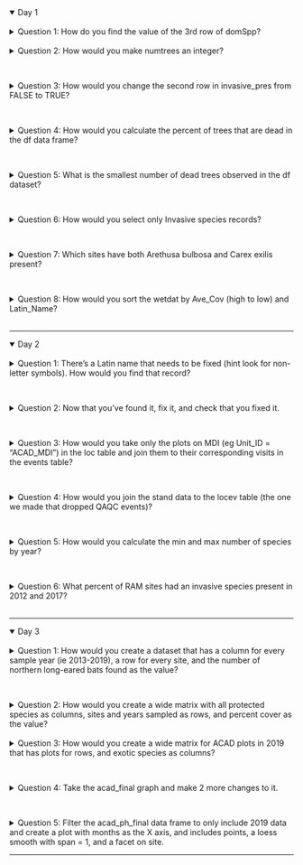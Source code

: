<details open><summary class='drop'>Day 1</summary>
<br>
<details><summary class='ques2'>Question 1: How do you find the value of the 3rd row of domSpp?</summary>
```r
#--------------------
#    Day 1 Answers
#--------------------
```

```r
# If starting from scratch
library(tidyverse)
df <- data.frame(plot = c(1, 2, 3, 4, 5, 6, 'plot7'), #column for plot number
                 numtrees = c(24, 18, 17, 14, 31, 27, 15), 
                 numLive = c(21, 18, 16, 10, 29, 26, 14),
                 domSpp = c('red_maple', 'red_spruce', 
                            'red_spruce','white_cedar','white_pine',
                            'white_spruce', NA),
                 invasive_pres = c(TRUE, FALSE, FALSE, FALSE, FALSE, TRUE, FALSE))


df[3, c("domSpp")] # option 1
df[3, 4] # option 2
```
</details>
<br>
<details><summary class='ques2'>Question 2: How would you make numtrees an integer?</summary> 
```r
df$numtrees <- as.integer(df$numtrees)
str(df)
```
</details>
<br>

<details><summary class='ques2'>Question 3: How would you change the second row in invasive_pres from FALSE to TRUE?</summary> 
```r
df$invasive_pres[2] <- TRUE
head(df)
```
</details>
<br>

<details><summary class='ques2'>Question 4: How would you calculate the percent of trees that are dead in the df data frame?</summary>
```r
# base R version (2 options)
df$numDead <- df$numtrees - df$numLive
df$pctDead <- df$numDead/df$numtrees*100

df$pctDead <- with(df, (numtrees - numLive)/numtrees*100)

# tidyverse version (2 options)
df <- df %>% mutate(numDead = numtrees - numLive,
                    pctDead = numDead/numtrees*100)

df <- df %>% mutate(pctDead = (numtrees - numLive)/numtrees*100)
```
</details>
<br>

<details><summary class='ques2'>Question 5: What is the smallest number of dead trees observed in the df dataset?</summary>
```r
min(df$numDead) # uses numdead column calculated for previous question. 
summary(df$numDead)[1] #Min. is the first record that summary reports for numeric columns
```
</details>
<br>

<details><summary class='ques2'>Question 6: How would you select only Invasive species records?</summary>
```r
# If starting from scratch
wetdat<-read.csv("./data/example_data/ACAD_wetland_data_clean.csv")

wetinv <- wetdat[wetdat$Invasive == TRUE, ] # base R bracket-based solution
wetinv2 <- subset(wetdat, Invasive == TRUE) # another base R solution
wetinv_tidy <- wetdat %>% filter(Invasive == TRUE) # tidyverse solution
```
</details>
<br>

<details><summary class='ques2'>Question 7: Which sites have both Arethusa bulbosa and Carex exilis present?</summary>
```r
# Base R solution
wetspp <- wetdat[wetdat$Latin_Name %in% c("Arethusa bulbosa", "Carex exilis"),]
sort(unique(wetspp$Site_Name))

# Tidyverse solution
wetspp_tidy <- wetdat %>% filter(Latin_Name %in% c("Arethusa bulbosa", "Carex exilis")) 
sort(unique(wetspp_tidy$Site_Name)) # RAM-05 and SEN-01 have both species present
```
</details>
<br>

<details><summary class='ques2'>Question 8: How would you sort the wetdat by Ave_Cov (high to low) and Latin_Name?</summary>
```r
wetdat_sort <- wetdat[order(-wetdat$Ave_Cov, wetdat$Latin_Name), ] # base R
head(wetdat_sort)
wetdat_sort_tidy <- wetdat %>% arrange(-Ave_Cov, Latin_Name) #tidyverse
head(wetdat_sort_tidy)
```
</details>
<br>
</details>
<hr>
<details open><summary class='drop'>Day 2</summary>
<br>
<details><summary class='ques2'>Question 1: There's a Latin name that needs to be fixed (hint look for non-letter symbols). How would you find that record?</summary>

```r
#--------------------
#    Day 2 Answers
#--------------------
```

```r
sort(unique(wetdat$Latin_Name))[1:10] # Low-tech way: use your eyes to spot the "Alnus incana++". I truncated to first 10.
```
Hopefully you noticed Alnus incana++ when you sorted unique latin names. The ++ are errors that we want to remove (see Question 2). If you wanted to identify any non-alphabetical symbol in a column, and if your dataset was too big to spot all of them, you can use regular expressions like the code chunk below. The pattern in the grep is specifying that you want to return any non-alphabetical symbol (via alpha) in Latin_Name. Note that "^" is interpreted as NOT in regular expressions. To use the whole record for your search, rather than stopping at the first word (since Latin Names are usually 2 words), you add +$. The + specifies that you can have multiple matches within 1 record, and the \$ tells you to do the search to the end of the record.

```r

# The regular expression way to find non-alphabetical symbols (now you know why I didn't cover this).
wetdat$Latin_Name[grep("[^[:alpha:]]+$", wetdat$Latin_Name)] # looks for anything not A-Z or a-z in entire record 
  # ^ and +$ are telling R to start with first word and check every following word within a record.
  # This took longer than I'd like to admit to make work, by the way.

```
</details>
<br>

<details><summary class='ques2'>Question 2: Now that you've found it, fix it, and check that you fixed it.</summary>
```r
wetdat$Latin_Name[wetdat$Latin_Name == "Alnus incana++"] <- "Alnus incana" # easy approach
wetdat$Latin_Name <- gsub("[+]", "", wetdat$Latin_Name) # gsub approach
wetdat$Latin_Name[grep("[^[:alpha:]]+$", wetdat$Latin_Name)] # no values returned 
sort(unique(wetdat$Latin_Name))[1:10] # using your eyes approach

```
</details>
<br>

<details><summary class='ques2'>Question 3: How would you take only the plots on MDI (eg Unit_ID = "ACAD_MDI") in the loc table and join them to their corresponding visits in the events table?</summary>
```r
# In case you need to load the tables
loc <- read.csv("./data/example_data/tbl_Locations_example.csv")
event <- read.csv("./data/example_data/tbl_Events_example.csv")  
stand <- read.csv("./data/example_data/tbl_Stand_Data_example.csv") 

# Filter then join
loc_MDI <- loc %>% filter(Unit_ID == "ACAD_MDI")
locev_MDI <- left_join(loc_MDI, event, by = "Location_ID")

# All in one via pipes:
locev_MDI2 <- loc %>% filter(Unit_ID == "ACAD_MDI") %>% 
                      left_join(event, by = "Location_ID")

```
</details>
<br>

<details><summary class='ques2'>Question 4: How would you join the stand data to the locev table (the one we made that dropped QAQC events)?</summary>
```r
locev <- merge(loc, event[event$Event_QAQC == FALSE, ], all.x = TRUE, all.y = TRUE)
intersect(names(locev), names(stand))
locev_stand <- merge(locev, stand, by = "Event_ID", all.x = TRUE, all.y = TRUE) #base R full join
locev_stand_tidy <- full_join(locev, stand, by = "Event_ID") #tidyverse full join
```

</details>
<br>

<details><summary class='ques2'>Question 5: How would you calculate the min and max number of species by year?</summary>
```r
head(wetdat)
wetmin_max <- wetdat %>% mutate(present = ifelse(Ave_Cov >0 & !is.na(Ave_Cov), 1, 0)) %>% 
                         group_by(Site_Name, Year) %>% 
                         summarize(numspp = sum(present), 
                                   .groups = "drop") %>% 
                         group_by(Year) %>% 
                         summarize(minspp = min(numspp),
                                   maxspp = max(numspp), 
                                  .groups = "drop")
wetmin_max
```
Note that first I had to sum up the number of species within a site (hence group_by(Site_Name, Year)). After I calculate that, I grouped by Year only, then found the min and max number of species recorded within a year.
</details>
<br>

<details><summary class='ques2'>Question 6: What percent of RAM sites had an invasive species present in 2012 and 2017?</summary>
```r
#head(wetdat)
wetinv1 <- wetdat %>% filter(Site_Type == "RAM") %>% 
                      group_by(Site_Name, Year) %>% 
                      summarize(num_invspp = sum(Invasive), 
                                plot_inv = ifelse(num_invspp > 0, 1, 0), 
                                .groups = "drop")
head(wetinv1)
# Note plot_inv is to set plot to 1 or 0 even if multiple invasives are found on the plot.
wetinv <- wetinv1 %>% group_by(Year) %>% 
                      summarize(tot_inv_plots = (sum(plot_inv)/n())*100,
                                .groups = "drop")

wetinv 
```
Note that logical fields (ie TRUE/FALSE) are interpreted as numbers in R when you use sum. If the value is TRUE, R interprets it as 1. If it's FALSE, R interprets it as 0. So sum(Invasive) is summing all of the TRUEs in the Invasive column. 

</details>
<br>
</details>
<hr>
<details open><summary class='drop'>Day 3</details>
<br>
<details><summary class='ques2'>Question 1: How would you create a dataset that has a column for every sample year (ie 2013-2019), a row for every site, and the number of northern long-eared bats found as the value? </summary>

```r
#--------------------
#    Day 3 Answers
#--------------------
```


```r
# In case you're starting from scratch
library(tidyverse)
bat_long <- read.csv("./data/example_data/fake_bats.csv")
bat_long <- bat_long %>% mutate(sppcode = toupper(paste0(substr(word(Latin, 1), 1, 3),
                                                         substr(word(Latin, 2), 1, 3))))

MYOSEP_sum <- bat_long %>% filter(sppcode == "MYOSEP") %>% 
                           group_by(Site, Year) %>% 
                           summarize(num_bats = sum(ifelse(!is.na(Latin), 1, 0)), 
                                     .groups = 'drop') 

head(MYOSEP_sum) # Note only the site and years where MYOSEP was found are listed. Next lines add those back before pivot
bat_site_year <- bat_long %>% expand(Site, Year)

MYOSEP_comp <- bat_site_year %>% left_join(., MYOSEP_sum, by = c("Site", "Year")) 
MYOSEP_comp$num_bats[is.na(MYOSEP_comp$num_bats)] <- 0 # Replace all the NAs created by left join with 0

MYOSEP_wide <- MYOSEP_comp %>% arrange(Site, Year) %>% 
                               pivot_wider(names_from = Year, values_from = num_bats, values_fill = 0)
```
```r
MYOSEP_wide
```

</details>
<br>

<details><summary class='ques2'>Question 2: How would you create a wide matrix with all protected species as columns, sites and years sampled as rows, and percent cover as the value?</summary>
```r
# If you're starting from scratch
wetdat <- read.csv("./data/example_data/ACAD_wetland_data_clean.csv")
wetdat_prep <- wetdat %>% mutate(sppcode = toupper(paste0(substr(word(Latin_Name, 1), 1, 3),
                                                          substr(word(Latin_Name, 2), 1, 3)))) 

wetdat_dist <- wetdat_prep %>% distinct(Site_Name, Year) # makes tibble of all site, year combinations, but doesn't add any like expand

wetdat_wide <- wetdat_prep %>% filter(Protected == TRUE) %>% 
                               select(Site_Name, Year, sppcode, Ave_Cov) %>% 
                               pivot_wider(names_from = sppcode, values_from = Ave_Cov, values_fill = 0) %>% 
                               left_join(wetdat_dist, ., by = c("Site_Name", "Year")) 
wetdat_wide[, c("AREBUL", "POGOPH", "CALTUB")][is.na(wetdat_wide[, c("AREBUL", "POGOPH", "CALTUB")])] <- 0

```
Note that I used distinct() instead of expand() because not every site is sampled every year. I used distinct to add site/year combinations that were sampled but where protected species weren't found. Expand would have added a record for every year in the data to every site. 

</details>
<br>
<details><summary class='ques2'>Question 3: How would you create a wide matrix for ACAD plots in 2019 that has plots for rows, and exotic species as columns?</summary>

```r
# Starting from scratch
library(forestNETNarch)
importCSV("./data/NETN_forest_csvs")
acad_exo <- makeSppList(park = "ACAD", from = 2019, to = 2019, speciesType = "exotic") 
acad_exo <- acad_exo %>% mutate(present = ifelse(Exotic == TRUE & !is.na(Exotic), 1, 0))
head(acad_exo)
```
```r
# Now to answer the question
# Old school spread version
acad_wide_spread <- acad_exo %>% select(Plot_Name, Latin_Name, present) %>% 
                                 arrange(Latin_Name, Plot_Name) %>% 
                                 spread("Latin_Name", "present", fill = 0)

# Newer pivot version
acad_wide_pivot <- acad_exo %>% select(Plot_Name, Latin_Name, present) %>% 
                                arrange(Latin_Name, Plot_Name) %>% 
                                pivot_wider(names_from = "Latin_Name", 
                                            values_from = "present",
                                            values_fill = 0) 

head(acad_wide_pivot)
```
</details>
<br>

<details><summary class='ques2'>Question 4: Take the acad_final graph and make 2 more changes to it.</summary>

You may have chosen other things to do than I did. Here are a couple of changes to the ggplot bar chart
```r
# Starting from scratch
library(forestNETN)
importCSV("./data/NETN_forest_csvs")
acad_regen <- joinRegenData(park = "ACAD", from = 2016, to = 2019, canopyForm = "canopy")

acad_regen2 <- acad_regen %>% group_by(Plot_Name) %>% 
                              summarize(seed15_30 = sum(seed15.30),
                                        seed30_100 = sum(seed30.100),
                                        seed100_150 = sum(seed100.150),
                                        seed150p = sum(seed150p),
                                        sapling = sum(sap.den),
                                        .groups = 'drop') %>% 
                              arrange(Plot_Name)

acad_regen_long <- acad_regen2 %>% pivot_longer(-Plot_Name, 
                                                names_to = "size_class", 
                                                values_to = "density")

# Now we calculate the mean and se for each size class at the park level
acad_stats <- acad_regen_long %>% group_by(size_class) %>% 
                                  summarize(mean_dens = mean(density),
                                            se_dens = sd(density)/sqrt(n()),
                                            .groups = 'drop')

acad_stats$size_class_fact <- ordered(acad_stats$size_class, 
                                      levels = c('seed15_30', 'seed30_100', 
                                                 'seed100_150', 'seed150p', 'sapling'))
```
```r
# Now to answer the question
ggplot(data = acad_stats, aes(x = size_class_fact, y = mean_dens))+
              geom_bar(stat = 'identity', fill = "steelblue4")+
              geom_errorbar(aes(ymin = mean_dens - se_dens, ymax = mean_dens + se_dens),
                            width = 0.2, lwd = 0.7)+
              labs(x = "Regeneration Size Class", y = "Stems per sq.m")+
              theme_FHM()+
              theme(axis.text.x = element_text(angle = 45, hjust = 1))+ #hjust is centering horizontally
              scale_x_discrete(labels = c('15-30cm', '30-100cm', '100-150cm', '>150cm', '1-10cm DBH'))
             
```

Note that width = 0.2 in the geom_errorbar is the width of the caps on the bars. lwd is the weight of the line. 
</details>
<br>

<details><summary class='ques2'>Question 5: Filter the acad_ph_final data frame to only include 2019 data and create a plot with months as the X axis, and includes points, a loess smooth with span = 1, and a facet on site.</summary>
```r
# Starting from scratch
library(NCRNWater)

netnwd<-importNCRNWater(Dir = "./data/NETN_water_data", 
                        Data = "Water Data.csv", 
                        MetaData = "VizMetaData.csv")

acad_all_sites <- data.frame(sitecode = getSiteInfo(netnwd, parkcode = "ACAD", info = "SiteCode"),
                             type = getSiteInfo(netnwd, parkcode = "ACAD", info = "type"),
                             fullname = getSiteInfo(netnwd, parkcode = "ACAD", info = "SiteName"))

acad_lakes <- acad_all_sites %>% filter(type == "Lake")  #list of site codes and full names for ACAD lakes

acad_ph <- getWData(netnwd, parkcode = "ACAD", years = 2006:2019, charname = 'pH')
acad_lakes_ph <- acad_ph %>% filter(Site %in% acad_lakes$sitecode)
annual_lakes <- data.frame(table(acad_lakes_ph$Site)) %>% filter(Freq > 90) 

acad_ph2 <- acad_lakes_ph %>% filter(Site %in% annual_lakes$Var1) %>% 
                              mutate(month = format(Date, "%m"),
                                     year = format(Date, "%Y"))

acad_ph_final <- left_join(acad_ph2, acad_lakes[, c("sitecode", "fullname")], 
                           by= c("Site" = "sitecode")) # how to join if columns have diff. names

#head(acad_ph_final)

# Now to answer the question
acad_ph_2019 <- acad_ph_final %>% filter(year == 2019) %>% mutate(mon_abr = format(Date, "%b"))

plot19 <- ggplot(acad_ph_2019, aes(x = Date, y = Value))+
             geom_point()+
             labs(y = "pH")+
             geom_smooth(method = 'loess', span = 1, se = FALSE)+
             scale_x_date(date_breaks = "1 month",
                          date_labels = "%b")+ #%b is months names abbreviated
             facet_wrap(~fullname, ncol = 4)+
             theme_bw()

plot19
```

</details>
<hr>